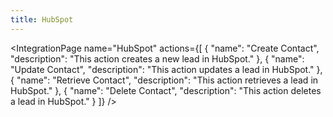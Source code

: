 ```yaml
---
title: HubSpot
---
```



<IntegrationPage
    name="HubSpot"
    actions={[
        {
            "name": "Create Contact",
			"description": "This action creates a new lead in HubSpot."
		},
		{
			"name": "Update Contact",
			"description": "This action updates a lead in HubSpot."
		},
		{
			"name": "Retrieve Contact",
			"description": "This action retrieves a lead in HubSpot."
		},
		{
			"name": "Delete Contact",
			"description": "This action deletes a lead in HubSpot."
		}
    ]}
/>
